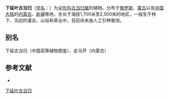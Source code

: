 {{NoteTA|G1=LS}}
{{Speciesbox
| name = 下延叶古当归
| status = 
| status_system = 
| image = 
| genus = Archangelica
| species = decurrens
| authority = Ledeb.
}}

'''下延叶古当归'''（[[学名|学名]]：{{lang|la|''Archangelica decurrens''}}）为[[伞形科|伞形科]][[古当归属|古当归属]]的植物。分布于[[俄罗斯|俄罗斯]]、[[蒙古|蒙古]]以及[[中国大陆|中国大陆]]的[[内蒙古|内蒙古]]、[[新疆|新疆]]等地，生长于海拔1,700米至2,500米的地区，一般生于林下、沟边的灌丛、山谷和草丛中，目前尚未由人工引种栽培。

== 别名 ==
下延古当归（中国高等植物图鉴）、走马芹（内蒙古）

== 参考文献 ==
<div class="references-small">
* {{cite web| url =http://www.bioinfo.cn/db05/KmzwSpecies.php?action=view&id=22658| title =下延叶古当归| work =《中国高等植物数据库全库》| publisher =中国科学院微生物研究所| author =昆明植物研究所| accessdate =2009-02-25| deadurl =yes| archiveurl =https://web.archive.org/web/20160305040157/http://www.bioinfo.cn/db05/KmzwSpecies.php?action=view&id=22658| archivedate =2016-03-05}}
</div>
{{Taxonbar|from=Q10868530}}

[[Category:古当归属|下延叶古当归]]


{{Apiales-stub}}